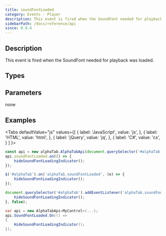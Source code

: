 ```yaml
---
title: soundFontLoaded
category: Events - Player
description: This event is fired when the SoundFont needed for playback was loaded.
sidebarPath: /docs/reference/api
since: 0.9.4
---
```



## Description
This event is fired when the SoundFont needed for playback was loaded.    

<EventDescription metadata={metadata} />

## Types

<TypeTable>
    <TypeRow type="js" name="function()" />    
    <TypeRow type="net" name="Action" />    
</TypeTable>

## Parameters
none

## Examples

<Tabs
  defaultValue="js"
  values={[
    { label: 'JavaScript', value: 'js', },
    { label: 'HTML', value: 'html', },
    { label: 'jQuery', value: 'jq', },
    { label: 'C#', value: 'cs', }
  ]
}>
<TabItem value="js">

```js
const api = new alphaTab.AlphaTabApi(document.querySelector('#alphaTab'));
api.soundFontLoaded.on(() => {
    hideSoundFontLoadingIndicator();
});
```

</TabItem>
<TabItem value="jq">

```js
$('#alphaTab').on('alphaTab.soundFontLoaded', (e) => {
    hideSoundFontLoadingIndicator();
});
```

</TabItem>
<TabItem value="html">

```js
document.querySelector('#alphaTab').addEventListener('alphaTab.soundFontLoaded', () => {
    hideSoundFontLoadingIndicator();
}, false);
```

</TabItem>
<TabItem value="cs">

```cs
var api = new AlphaTabApi<MyControl>(...);
api.SoundFontLoaded.On(() => 
{
    HideSoundFontLoadingIndicator();
});
```

</TabItem>
</Tabs>